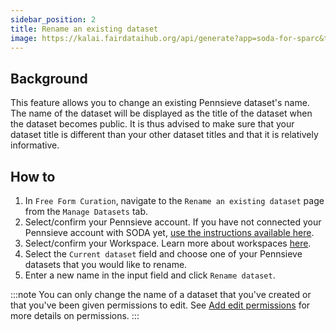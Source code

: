 ```yaml
---
sidebar_position: 2
title: Rename an existing dataset
image: https://kalai.fairdataihub.org/api/generate?app=soda-for-sparc&title=Rename%20an%20existing%20dataset&description=Manage%20Dataset&org=fairdataihub
---
```


## Background

This feature allows you to change an existing Pennsieve dataset's name. The name of the dataset will be displayed as the title of the dataset when the dataset becomes public.
It is thus advised to make sure that your dataset title is different than your other dataset titles and that it is relatively informative.

## How to

1. In `Free Form Curation`, navigate to the `Rename an existing dataset` page from the `Manage Datasets` tab.
2. Select/confirm your Pennsieve account. If you have not connected your Pennsieve account with SODA yet, [use the instructions available here](../../connecting-to-pennsieve/connecting-with-username-password).
3. Select/confirm your Workspace. Learn more about workspaces [here](../../how-to/how-to-use-workspaces).
4. Select the `Current dataset` field and choose one of your Pennsieve datasets that you would like to rename.
5. Enter a new name in the input field and click `Rename dataset`.

:::note
You can only change the name of a dataset that you've created or that you've been given permissions to edit. See [Add edit permissions](./add-edit-permissions) for more details on permissions.
:::


<PageFeedback />
